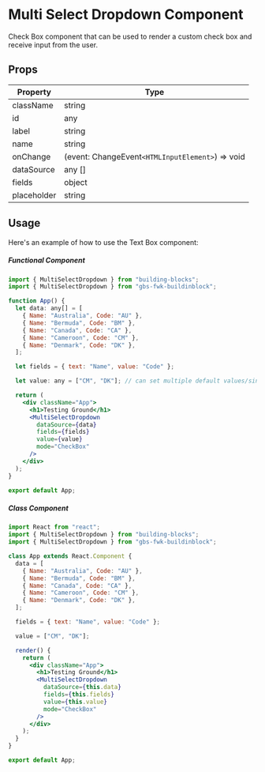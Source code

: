 # Multi Select Dropdown Component

Check Box component that can be used to render a custom check box and receive input from the user.

## Props

| Property       | Type                                             |
| -------------- | ------------------------------------------------ |
| className      | string                                           |
| id             | any                                              |
| label          | string                                           |
| name           | string                                           |
| onChange       | (event: ChangeEvent`<HTMLInputElement>`) => void |
| dataSource     | any []                                           |
| fields         | object                                           |
| placeholder    | string                                           |

## Usage

Here's an example of how to use the Text Box component:

##### Functional Component

```jsx copy filename="App.tsx"
import { MultiSelectDropdown } from "building-blocks";
import { MultiSelectDropdown } from "gbs-fwk-buildinblock";

function App() {
  let data: any[] = [
    { Name: "Australia", Code: "AU" },
    { Name: "Bermuda", Code: "BM" },
    { Name: "Canada", Code: "CA" },
    { Name: "Cameroon", Code: "CM" },
    { Name: "Denmark", Code: "DK" },
  ];

  let fields = { text: "Name", value: "Code" };

  let value: any = ["CM", "DK"]; // can set multiple default values/single one

  return (
    <div className="App">
      <h1>Testing Ground</h1>
      <MultiSelectDropdown
        dataSource={data}
        fields={fields}
        value={value}
        mode="CheckBox"
      />
    </div>
  );
}

export default App;
```

##### Class Component

```jsx copy filename="App.tsx"
import React from "react";
import { MultiSelectDropdown } from "building-blocks";
import { MultiSelectDropdown } from "gbs-fwk-buildinblock";

class App extends React.Component {
  data = [
    { Name: "Australia", Code: "AU" },
    { Name: "Bermuda", Code: "BM" },
    { Name: "Canada", Code: "CA" },
    { Name: "Cameroon", Code: "CM" },
    { Name: "Denmark", Code: "DK" },
  ];

  fields = { text: "Name", value: "Code" };

  value = ["CM", "DK"];

  render() {
    return (
      <div className="App">
        <h1>Testing Ground</h1>
        <MultiSelectDropdown
          dataSource={this.data}
          fields={this.fields}
          value={this.value}
          mode="CheckBox"
        />
      </div>
    );
  }
}

export default App;
```
